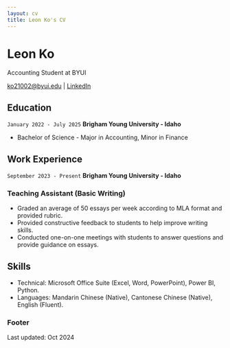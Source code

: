 ```yaml
---
layout: cv
title: Leon Ko's CV
---
```

# Leon Ko
Accounting Student at BYUI

<div id="webaddress">
<a href="ko21002@byui.edu">ko21002@byui.edu</a>
| <a href="https://www.linkedin.com/in/koleon/">LinkedIn</a>
</div>

## Education

`January 2022 - July 2025`
__Brigham Young University - Idaho__

- Bachelor of Science - Major in Accounting, Minor in Finance

## Work Experience

`September 2023 - Present`
__Brigham Young University - Idaho__

### Teaching Assistant (Basic Writing)

- Graded an average of 50 essays per week according to MLA format and provided rubric.
- Provided constructive feedback to students to help improve writing skills.
- Conducted one-on-one meetings with students to answer questions and provide guidance on essays.

## Skills
- Technical: Microsoft Office Suite (Excel, Word, PowerPoint), Power BI, Python.
- Languages: Mandarin Chinese (Native), Cantonese Chinese (Native), English (Fluent).

### Footer

Last updated: Oct 2024